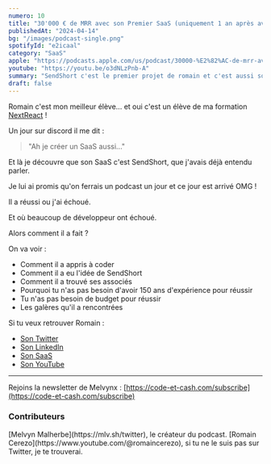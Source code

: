 ```yaml
---
numero: 10
title: "30'000 € de MRR avec son Premier SaaS (uniquement 1 an après avoir appris à coder) - Romain Cerezo"
publishedAt: "2024-04-14"
bg: "/images/podcast-single.png"
spotifyId: "e2icaal"
category: "SaaS"
apple: "https://podcasts.apple.com/us/podcast/30000-%E2%82%AC-de-mrr-avec-son-premier-saas-uniquement-1/id1701022126?i=1000652379597"
youtube: "https://youtu.be/o3dNLzPnb-A"
summary: "SendShort c'est le premier projet de romain et c'est aussi son premier SaaS. Pourtant, c'est un carton plein pour lui. Il a réussi où des seniors de 40 ans d'expérience ont échoué et il nous raconte comment il a fait."
draft: false
---
```


Romain c'est mon meilleur élève... et oui c'est un élève de ma formation [NextReact](https://codelynx.dev/nextreact/courses) !

Un jour sur discord il me dit :

> "Ah je créer un SaaS aussi..."

Et là je découvre que son SaaS c'est SendShort, que j'avais déjà entendu parler.

Je lui ai promis qu'on ferrais un podcast un jour et ce jour est arrivé OMG !

Il a réussi ou j'ai échoué.

Et où beaucoup de développeur ont échoué.

Alors comment il a fait ?

On va voir :

- Comment il a appris à coder
- Comment il a eu l'idée de SendShort
- Comment il a trouvé ses associés
- Pourquoi tu n'as pas besoin d'avoir 150 ans d'expérience pour réussir
- Tu n'as pas besoin de budget pour réussir
- Les galères qu'il a rencontrées

Si tu veux retrouver Romain :

- [Son Twitter](https://twitter.com/RoMCrZ)
- [Son LinkedIn](https://www.linkedin.com/in/romain-cerezo/)
- [Son SaaS](https://www.sendshort.ai/)
- [Son YouTube](https://www.youtube.com/@romaincerezo)

---

Rejoins la newsletter de Melvynx : [https://code-et-cash.com/subscribe](https://code-et-cash.com/subscribe)

### Contributeurs

<Contributor>
  [Melvyn Malherbe](https://mlv.sh/twitter), le créateur du podcast.
</Contributor>
<Contributor>
  [Romain Cerezo](https://www.youtube.com/@romaincerezo), si tu ne le suis pas
  sur Twitter, je te trouverai.
</Contributor>
